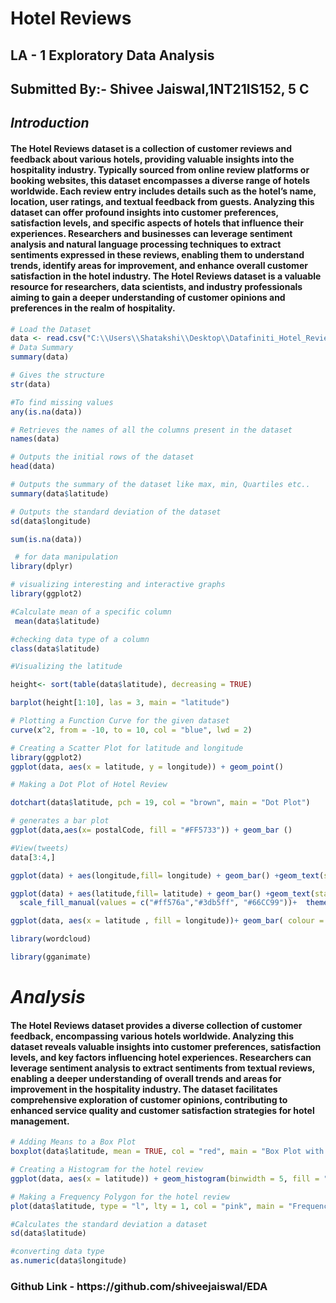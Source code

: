# **Hotel Reviews **
## LA - 1 Exploratory Data Analysis
## Submitted By:- Shivee Jaiswal,1NT21IS152, 5 C
## ***Introduction***
#### The Hotel Reviews dataset is a collection of customer reviews and feedback about various hotels, providing valuable insights into the hospitality industry. Typically sourced from online review platforms or booking websites, this dataset encompasses a diverse range of hotels worldwide. Each review entry includes details such as the hotel's name, location, user ratings, and textual feedback from guests. Analyzing this dataset can offer profound insights into customer preferences, satisfaction levels, and specific aspects of hotels that influence their experiences. Researchers and businesses can leverage sentiment analysis and natural language processing techniques to extract sentiments expressed in these reviews, enabling them to understand trends, identify areas for improvement, and enhance overall customer satisfaction in the hotel industry. The Hotel Reviews dataset is a valuable resource for researchers, data scientists, and industry professionals aiming to gain a deeper understanding of customer opinions and preferences in the realm of hospitality.

```{r}
# Load the Dataset
data <- read.csv("C:\\Users\\Shatakshi\\Desktop\\Datafiniti_Hotel_Reviews.csv")
# Data Summary
summary(data)
```

```{r}
# Gives the structure
str(data)
```

```{r}
#To find missing values
any(is.na(data))
```

```{r}
# Retrieves the names of all the columns present in the dataset
names(data)
```

```{r}
# Outputs the initial rows of the dataset
head(data)
```

```{r}
# Outputs the summary of the dataset like max, min, Quartiles etc..
summary(data$latitude)
```

```{r}
# Outputs the standard deviation of the dataset
sd(data$longitude)
```

```{r}
sum(is.na(data))
```

```{r}
 # for data manipulation
library(dplyr)
```

```{r}
# visualizing interesting and interactive graphs
library(ggplot2)
```

```{r}

#Calculate mean of a specific column
 mean(data$latitude)

```

```{r}
#checking data type of a column
class(data$latitude)
```

```{r}

#Visualizing the latitude

height<- sort(table(data$latitude), decreasing = TRUE)

barplot(height[1:10], las = 3, main = "latitude")
```

```{r}
# Plotting a Function Curve for the given dataset
curve(x^2, from = -10, to = 10, col = "blue", lwd = 2)
```

```{r}
# Creating a Scatter Plot for latitude and longitude
library(ggplot2)
ggplot(data, aes(x = latitude, y = longitude)) + geom_point()
```



```{r}
# Making a Dot Plot of Hotel Review

dotchart(data$latitude, pch = 19, col = "brown", main = "Dot Plot")
```

```{r}
# generates a bar plot 
ggplot(data,aes(x= postalCode, fill = "#FF5733")) + geom_bar ()
```

```{r}
#View(tweets)
data[3:4,]
```

```{r}
ggplot(data) + aes(longitude,fill= longitude) + geom_bar() +geom_text(stat='count', aes(label=..count..), vjust=1.6, color="black")  + labs(title= 'Plot of longitude') +  theme_minimal() + guides(fill =  F)
```

```{r}
ggplot(data) + aes(latitude,fill= latitude) + geom_bar() +geom_text(stat='count', aes(label=..count..), vjust=1.6, color="black")  + labs(title= 'Plot of Sentiments') +
  scale_fill_manual(values = c("#ff576a","#3db5ff", "#66CC99"))+  theme_minimal() + guides(fill= F)
```

```{r}
ggplot(data, aes(x = latitude , fill = longitude))+ geom_bar( colour = 'black')  + scale_fill_manual(values = c("#ff576a","#3db5ff", "#66CC99")) + labs(x = 'latitude', y = 'longitude', title ='hotel review ') + theme(axis.text.x = element_text(angle = 25, size=9)) +  theme_minimal() + guides(fill= F)
```

```{r}
library(wordcloud)
```

```{r}

library(gganimate)
```

# ***Analysis***
#### The Hotel Reviews dataset provides a diverse collection of customer feedback, encompassing various hotels worldwide. Analyzing this dataset reveals valuable insights into customer preferences, satisfaction levels, and key factors influencing hotel experiences. Researchers can leverage sentiment analysis to extract sentiments from textual reviews, enabling a deeper understanding of overall trends and areas for improvement in the hospitality industry. The dataset facilitates comprehensive exploration of customer opinions, contributing to enhanced service quality and customer satisfaction strategies for hotel management.
```{r}
# Adding Means to a Box Plot
boxplot(data$latitude, mean = TRUE, col = "red", main = "Box Plot with Means")
```

```{r}
# Creating a Histogram for the hotel review
ggplot(data, aes(x = latitude)) + geom_histogram(binwidth = 5, fill = "blue", color = "black")
```

```{r}
# Making a Frequency Polygon for the hotel review
plot(data$latitude, type = "l", lty = 1, col = "pink", main = "Frequency Polygon")
```

```{r}
#Calculates the standard deviation a dataset
sd(data$latitude)

```

```{r}
#converting data type
as.numeric(data$longitude)
```

### Github Link - https://github.com/shiveejaiswal/EDA

